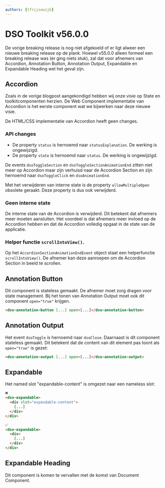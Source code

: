 ```yaml
---
authors: [tfrijsewijk]
---
```


# DSO Toolkit v56.0.0

De vorige breaking release is nog niet afgekoeld of er ligt alweer een nieuwe breaking release op de plank. Hoewel v55.0.0 alleen formeel een breaking release was (er ging niets stuk), zal dat voor afnemers van Accordion, Annotation Button, Annotation Output, Expandable en Expandable Heading wel het geval zijn.

## Accordion

Zoals in de vorige blogpost aangekondigd hebben wij onze visie op State en toolkitcomponenten herzien. De Web Component implementatie van Accordion is het eerste component wat we bijwerken naar deze nieuwe visie.

De HTML/CSS implementatie van Accordion heeft geen changes.

### API changes

- De property `status` is hernoemd naar `statusExplanation`. De werking is ongewijzigd.
- De property `state` is hernoemd naar `status`. De werking is ongewijzigd.

De events `dsoToggleSection` en `dsoToggleSectionAnimationEnd` zitten niet meer op Accordion maar zijn verhuisd naar de Accordion Section en zijn hernoemd naar `dsoToggleClick` en `dsoAnimationEnd`.

Met het verwijderen van interne state is de property `allowMultipleOpen` obsolete geraakt. Deze property is dus ook verwijderd.

### Geen interne state

De interne state van de Accordion is verwijderd. Dit betekent dat afnemers meer moeten aansluiten. Het voordeel is dat afnemers meer invloed op de Accordion hebben en dat de Accordion volledig opgaat in de state van de applicatie.

### Helper functie `scrollIntoView()`.

Op het `AccordionSectionAnimationEndEvent` object staat een helperfunctie `scrollIntoView()`. De afnemer kan deze aanroepen om de Accordion Section in beeld te scrollen.

## Annotation Button

Dit component is stateless gemaakt. De afnemer moet zorg dragen voor state management. Bij het tonen van Annotation Output moet ook dit component `open="true"` krijgen.

```html
<dso-annotation-button [...] open>[...]</dso-annotation-button>
```

## Annotation Output

Het event `dsoToggle` is hernoemd naar `dsoClose`. Daarnaast is dit component stateless gemaakt. Dit betekent dat de content van dit element pas toont als `open="true"` is gezet:

```html
<dso-annotation-output [...] open>[...]</dso-annotation-output>
```

## Expandable

Het named slot "expandable-content" is omgezet naar een nameless slot:

```html
❌
<dso-expandable>
  <div slot="expandable-content">
    [...]
  </div>
</div>

✅
<dso-expandable>
  <div>
    [...]
  </div>
</div>
```

## Expandable Heading

Dit component is komen te vervallen met de komst van Document Component.
